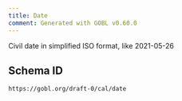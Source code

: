 ```yaml
---
title: Date
comment: Generated with GOBL v0.60.0
---
```


Civil date in simplified ISO format, like 2021-05-26

## Schema ID

`https://gobl.org/draft-0/cal/date`

